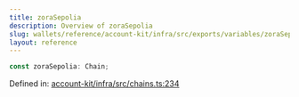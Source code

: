 ```yaml
---
title: zoraSepolia
description: Overview of zoraSepolia
slug: wallets/reference/account-kit/infra/src/exports/variables/zoraSepolia
layout: reference
---
```


```ts
const zoraSepolia: Chain;
```

Defined in: [account-kit/infra/src/chains.ts:234](https://github.com/alchemyplatform/aa-sdk/blob/da19afd63b0ba06a4de95b0d2d7871f64d546304/account-kit/infra/src/chains.ts#L234)
